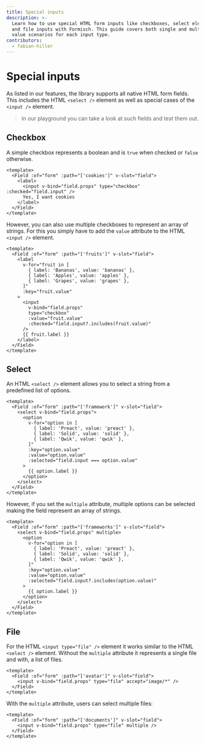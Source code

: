 ```yaml
---
title: Special inputs
description: >-
  Learn how to use special HTML form inputs like checkboxes, select elements,
  and file inputs with Formisch. This guide covers both single and multiple
  value scenarios for each input type.
contributors:
  - fabian-hiller
---
```



# Special inputs

As listed in our features, the library supports all native HTML form fields. This includes the HTML `<select />` element as well as special cases of the `<input />` element.

> In our <Link href="/playground/special">playground</Link> you can take a look at such fields and test them out.

## Checkbox

A simple checkbox represents a boolean and is `true` when checked or `false` otherwise.

```vue
<template>
  <Field :of="form" :path="['cookies']" v-slot="field">
    <label>
      <input v-bind="field.props" type="checkbox" :checked="field.input" />
      Yes, I want cookies
    </label>
  </Field>
</template>
```

However, you can also use multiple checkboxes to represent an array of strings. For this you simply have to add the `value` attribute to the HTML `<input />` element.

```vue
<template>
  <Field :of="form" :path="['fruits']" v-slot="field">
    <label
      v-for="fruit in [
        { label: 'Bananas', value: 'bananas' },
        { label: 'Apples', value: 'apples' },
        { label: 'Grapes', value: 'grapes' },
      ]"
      :key="fruit.value"
    >
      <input
        v-bind="field.props"
        type="checkbox"
        :value="fruit.value"
        :checked="field.input?.includes(fruit.value)"
      />
      {{ fruit.label }}
    </label>
  </Field>
</template>
```

## Select

An HTML `<select />` element allows you to select a string from a predefined list of options.

```vue
<template>
  <Field :of="form" :path="['framework']" v-slot="field">
    <select v-bind="field.props">
      <option
        v-for="option in [
          { label: 'Preact', value: 'preact' },
          { label: 'Solid', value: 'solid' },
          { label: 'Qwik', value: 'qwik' },
        ]"
        :key="option.value"
        :value="option.value"
        :selected="field.input === option.value"
      >
        {{ option.label }}
      </option>
    </select>
  </Field>
</template>
```

However, if you set the `multiple` attribute, multiple options can be selected making the field represent an array of strings.

```vue
<template>
  <Field :of="form" :path="['frameworks']" v-slot="field">
    <select v-bind="field.props" multiple>
      <option
        v-for="option in [
          { label: 'Preact', value: 'preact' },
          { label: 'Solid', value: 'solid' },
          { label: 'Qwik', value: 'qwik' },
        ]"
        :key="option.value"
        :value="option.value"
        :selected="field.input?.includes(option.value)"
      >
        {{ option.label }}
      </option>
    </select>
  </Field>
</template>
```

## File

For the HTML `<input type="file" />` element it works similar to the HTML `<select />` element. Without the `multiple` attribute it represents a single file and with, a list of files.

```vue
<template>
  <Field :of="form" :path="['avatar']" v-slot="field">
    <input v-bind="field.props" type="file" accept="image/*" />
  </Field>
</template>
```

With the `multiple` attribute, users can select multiple files:

```vue
<template>
  <Field :of="form" :path="['documents']" v-slot="field">
    <input v-bind="field.props" type="file" multiple />
  </Field>
</template>
```
